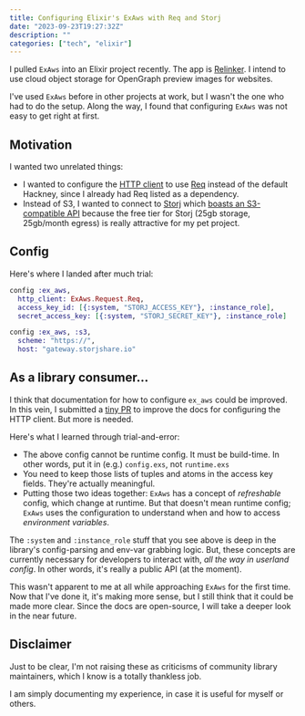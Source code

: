 ```yaml
---
title: Configuring Elixir's ExAws with Req and Storj
date: "2023-09-23T19:27:32Z"
description: ""
categories: ["tech", "elixir"]
---
```


I pulled `ExAws` into an Elixir project recently. The app is [Relinker](https://relinker.app).
I intend to use cloud object storage for OpenGraph preview images for websites.

I've used `ExAws` before in other projects at work, but I wasn't the one who had to do the setup.
Along the way, I found that configuring `ExAws` was not easy to get right at first.

## Motivation

I wanted two unrelated things:

- I wanted to configure the [HTTP client](https://hexdocs.pm/ex_aws/ExAws.Request.HttpClient.html) to use [Req](https://hexdocs.pm/req/readme.html) instead of the default Hackney, since I already had Req listed as a dependency.
- Instead of S3, I wanted to connect to [Storj](https://www.storj.io/) which
  [boasts an S3-compatible API](https://docs.storj.io/dcs/api/s3/s3-compatibility)
  because the free tier for Storj (25gb storage, 25gb/month egress) is really attractive for my pet project.

## Config

Here's where I landed after much trial:

```elixir
config :ex_aws,
  http_client: ExAws.Request.Req,
  access_key_id: [{:system, "STORJ_ACCESS_KEY"}, :instance_role],
  secret_access_key: [{:system, "STORJ_SECRET_KEY"}, :instance_role]

config :ex_aws, :s3,
  scheme: "https://",
  host: "gateway.storjshare.io"
```

## As a library consumer...

I think that documentation for how to configure `ex_aws` could be improved.
In this vein, I submitted a [tiny PR](https://github.com/ex-aws/ex_aws/pull/995/files)
to improve the docs for configuring the HTTP client. But more is needed.

Here's what I learned through trial-and-error:

- The above config cannot be runtime config. It must be build-time. In other words, put it in (e.g.) `config.exs`, not `runtime.exs`
- You need to keep those lists of tuples and atoms in the access key fields. They're actually meaningful.
- Putting those two ideas together: `ExAws` has a concept of _refreshable_ config, which change at runtime. But that doesn't mean runtime config; `ExAws` uses the configuration to understand when and how to access _environment variables_.

The `:system` and `:instance_role` stuff that you see above is deep in the library's config-parsing and env-var grabbing logic. But, these concepts are currently necessary for developers to interact with, _all the way in userland config_. In other words, it's really a public API (at the moment).

This wasn't apparent to me at all while approaching `ExAws` for the first time.
Now that I've done it, it's making more sense, but I still think that it could be made more clear.
Since the docs are open-source, I will take a deeper look in the near future.

## Disclaimer

Just to be clear, I'm not raising these as criticisms of community library maintainers,
which I know is a totally thankless job.

I am simply documenting my experience, in case it is useful for myself or others.
